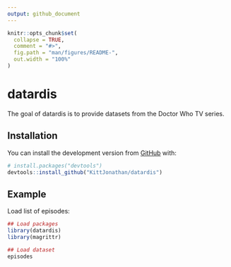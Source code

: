 ```yaml
---
output: github_document
---
```


<!-- README.md is generated from README.Rmd. Please edit that file -->

```r
knitr::opts_chunk$set(
  collapse = TRUE,
  comment = "#>",
  fig.path = "man/figures/README-",
  out.width = "100%"
)
```

# datardis

<!-- badges: start -->
<!-- badges: end -->

The goal of datardis is to provide datasets from the Doctor Who TV series.

## Installation

You can install the development version from [GitHub](https://github.com/) with:

``` r
# install.packages("devtools")
devtools::install_github("KittJonathan/datardis")
```
## Example

Load list of episodes:

```r
## Load packages
library(datardis)
library(magrittr)

## Load dataset
episodes

```
